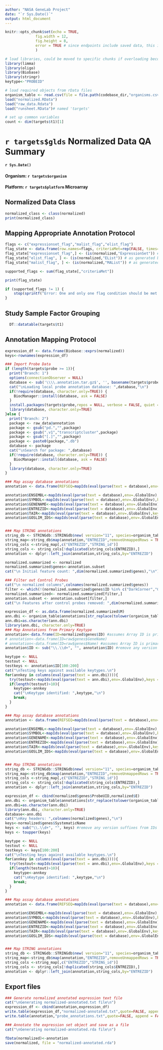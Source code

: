 ```yaml
---
author: "NASA GeneLab Project"
date: "`r Sys.Date()`"
output: html_document
---
```


```r
knitr::opts_chunk$set(echo = TRUE,
		      fig.width = 12, 
		      fig.height = 8,
		      error = TRUE # since endpoints include saved data, this is safe as requisite data not being saved will block workflow progression.  This allows a debugger to see the erroring Rmarkdown report.
		      )

# load libraries, could be moved to specific chunks if overloading becomes an issue, but easy to remove load related print outs in this chunk
library(limma)
library(oligo)
library(Biobase)
library(stringr)
keytype<-"PROBEID"

# load required objects from rData files
organism_table <- read.csv(file = file.path(codebase_dir,"organisms.csv"), header = TRUE, stringsAsFactors = FALSE)
load("normalized.RData")
load("raw_data.Rdata")
load("runsheet.RData")# named 'targets'

# set up common variables
count <- dim(targets$t1)[1]
```

# `r targets$glds` Normalized Data QA Summary
#### `r Sys.Date()`
#### Organism: `r targets$organism`
#### Platform: `r targets$platform` Microarray


## Normalized Data Class
```r
normalized_class <- class(normalized)
print(normalized_class)
```

## Mapping Appropriate Annotation Protocol
``` r
flags <- c("expressionset_flag","malist_flag","elist_flag")
flag_state <- data.frame(row.names=flags, criteriaMet=rep(FALSE, times=length(flags)))
flag_state["expressionset_flag",] <- (is(normalized,"ExpressionSet")) # as generated by oligo readcel
flag_state["elist_flag", ] <- (is(normalized,"EList")) # as generated by one channel read.maimages
flag_state["malist_flag", ] <- (is(normalized,"MAList")) # as generated by two channel read.maimages

supported_flags <- sum(flag_state[,"criteriaMet"])

print(flag_state)
```

``` r
if (supported_flags != 1) { 
    stop(sprintf("Error: One and only one flag condition should be met. Flag conditions met: %d,  see flag conditions in this markdown file", supported_flags))
}
```

## Study Sample Factor Grouping
```r
  DT::datatable(targets$t1)
```

## Annotation Mapping Protocol
```r
expression_df <- data.frame(Biobase::exprs(normalized))
keys<-rownames(expression_df)

### Import Probe Data
if (length(targets$probe >= 1)){
  print("Branch: 1")
  options(connectionObserver = NULL)
  database <- sub('\\\\.annotation.tar.gz$', '', basename(targets$probe)) 
  cat("\nLoading local probe annotation database: ",database,"\n")
  if(!require(database, character.only=TRUE)) {
    BiocManager::install(database, ask = FALSE)
  }
  install.packages(targets$probe,repos = NULL, verbose = FALSE, quiet = TRUE)
  library(database, character.only=TRUE)
}else {
  print("Branch: 2")
  package <- raw_data@annotation
  package <- gsub("pd.","",package)
  package <- gsub(".v1","transcriptcluster",package)
  package <- gsub("[.]","",package)
  package <- paste0(package,".db")
  database <- package
  cat("\nSearch for package: ",database)
  if(!require(database, character.only=TRUE)) {
    BiocManager::install(database, ask = FALSE)
  }
  library(database, character.only=TRUE)
}

### Map assay database annotations
annotation <- data.frame(REFSEQ=mapIds(eval(parse(text = database),env=.GlobalEnv),keys = keys,keytype = keytype, column = "REFSEQ",multiVals = "first"))

annotation$ENSEMBL<-mapIds(eval(parse(text = database),env=.GlobalEnv),keys = keys,keytype = keytype, column = "ENSEMBL",multiVals = "first")
annotation$SYMBOL<-mapIds(eval(parse(text = database),env=.GlobalEnv),keys = keys,keytype = keytype, column = "SYMBOL",multiVals = "first")
annotation$GENENAME<-mapIds(eval(parse(text = database),env=.GlobalEnv),keys = keys,keytype = keytype, column = "GENENAME",multiVals = "first")
annotation$ENTREZID<-mapIds(eval(parse(text = database),env=.GlobalEnv),keys = keys,keytype = keytype, column = "ENTREZID",multiVals = "first")
annotation$TAIR<-mapIds(eval(parse(text = database),env=.GlobalEnv),keys = keys,keytype = keytype, column = "TAIR",multiVals = "first")
annotation$GOSLIM_IDS<-mapIds(eval(parse(text = database),env=.GlobalEnv),keys = keys,keytype = keytype, column = "GO",multiVals = "first")


### Map STRING annotations
string_db <- STRINGdb::STRINGdb$new( version="11", species=organism_table$taxon[str_replace(tolower(organism_table$species), " ", "_") == targets$organism] ,score_threshold=0)
string_map<-string_db$map(annotation,"ENTREZID",removeUnmappedRows = TRUE, takeFirst = TRUE)
string_cols <-string_map[,c("ENTREZID","STRING_id")]
string_cols <- string_cols[!duplicated(string_cols$ENTREZID),]
annotation <- dplyr::left_join(annotation,string_cols,by="ENTREZID")
```

```r
normalized.summarized <- normalized
normalized.summarized$genes<-annotation.subset
cat("\n Initial feature count: ",dim(normalized.summarized$genes),"\n")

### Filter out Control Probes
cat("\n normalized columns",colnames(normalized.summarized$genes))
filter <- which(!(normalized.summarized$genes$ID %in% c("DarkCorner","GE_BrightCorner","NegativeControl")))
normalized.summarized<- normalized.summarized[filter,]
annotation.subset <- annotation.subset[filter,]
cat("\n Features after control probes removed: ",dim(normalized.summarized$genes),"\n")

expression_df <- as.data.frame(normalized.summarized$M)
ann.dbi <- organism_table$annotations[str_replace(tolower(organism_table$species), " ", "_") == targets$organism] # Organism specific gene annotation database
ann.dbi=as.character(ann.dbi)
library(ann.dbi, character.only=TRUE)
### Map Annotations from Primary Keytype
annotation<-data.frame(ID=normalized$genes$ID) #assumes Array ID is primary annotation
# annotation<-data.frame(ID=raw$genes$GeneName)
# annotation<-data.frame(ID=raw$genes$Name) #assumes Array ID is primary annotation
annotation$ID <- sub("\\.\\d+", "", annotation$ID) #remove any version suffixes from IDs

keytype <- NULL
testout <- NULL
testkeys <- annotation$ID[100:200]
cat("\nTesting keys against available keytypes.\n")
for(annkey in columns(eval(parse(text = ann.dbi)))){
  try(testout<-mapIds(eval(parse(text = ann.dbi),env=.GlobalEnv),keys = testkeys,keytype = annkey, column = "ENTREZID",multiVals = "first"))
  if(length(testout)>10){
    keytype<-annkey
    cat("\nKeytype identified: ",keytype,"\n")
    break;
  }
}

### Map assay database annotations
annotation <- data.frame(REFSEQ=mapIds(eval(parse(text = database),env=.GlobalEnv),keys = keys,keytype = keytype, column = "REFSEQ",multiVals = "first"))

annotation$ENSEMBL<-mapIds(eval(parse(text = database),env=.GlobalEnv),keys = keys,keytype = keytype, column = "ENSEMBL",multiVals = "first")
annotation$SYMBOL<-mapIds(eval(parse(text = database),env=.GlobalEnv),keys = keys,keytype = keytype, column = "SYMBOL",multiVals = "first")
annotation$GENENAME<-mapIds(eval(parse(text = database),env=.GlobalEnv),keys = keys,keytype = keytype, column = "GENENAME",multiVals = "first")
annotation$ENTREZID<-mapIds(eval(parse(text = database),env=.GlobalEnv),keys = keys,keytype = keytype, column = "ENTREZID",multiVals = "first")
annotation$TAIR<-mapIds(eval(parse(text = database),env=.GlobalEnv),keys = keys,keytype = keytype, column = "TAIR",multiVals = "first")
annotation$GOSLIM_IDS<-mapIds(eval(parse(text = database),env=.GlobalEnv),keys = keys,keytype = keytype, column = "GO",multiVals = "first")


### Map STRING annotations
string_db <- STRINGdb::STRINGdb$new( version="11", species=organism_table$taxon[str_replace(tolower(organism_table$species), " ", "_") == targets$organism] ,score_threshold=0)
string_map<-string_db$map(annotation,"ENTREZID",removeUnmappedRows = TRUE, takeFirst = TRUE)
string_cols <-string_map[,c("ENTREZID","STRING_id")]
string_cols <- string_cols[!duplicated(string_cols$ENTREZID),]
annotation <- dplyr::left_join(annotation,string_cols,by="ENTREZID")
```

```r
expression_df <- cbind(normalized$genes$ProbeUID,normalized$E)
ann.dbi <- organism_table$annotations[str_replace(tolower(organism_table$species), " ", "_") == targets$organism] # Organism specific gene annotation database
ann.dbi=as.character(ann.dbi)
library(ann.dbi, character.only=TRUE)
database<-ann.dbi
cat("\nKey headers: ",colnames(normalized$genes),"\n")
keys<-normalized$genes$SystematicName
keys <- sub("\\.\\d+", "", keys) #remove any version suffixes from IDs
keys <- toupper(keys)

keytype <- NULL
testout <- NULL
testkeys <- keys[100:200]
cat("\nTesting keys against available keytypes.\n")
for(annkey in columns(eval(parse(text = ann.dbi)))){
  try(testout<-mapIds(eval(parse(text = ann.dbi),env=.GlobalEnv),keys = testkeys,keytype = annkey, column = "ENTREZID",multiVals = "first"))
  if(length(testout)>10){
    keytype<-annkey
    cat("\nKeytype identified: ",keytype,"\n")
    break;
  }
}

### Map assay database annotations
annotation <- data.frame(REFSEQ=mapIds(eval(parse(text = database),env=.GlobalEnv),keys = keys,keytype = keytype, column = "REFSEQ",multiVals = "first"))

annotation$ENSEMBL<-mapIds(eval(parse(text = database),env=.GlobalEnv),keys = keys,keytype = keytype, column = "ENSEMBL",multiVals = "first")
annotation$SYMBOL<-mapIds(eval(parse(text = database),env=.GlobalEnv),keys = keys,keytype = keytype, column = "SYMBOL",multiVals = "first")
annotation$GENENAME<-mapIds(eval(parse(text = database),env=.GlobalEnv),keys = keys,keytype = keytype, column = "GENENAME",multiVals = "first")
annotation$ENTREZID<-mapIds(eval(parse(text = database),env=.GlobalEnv),keys = keys,keytype = keytype, column = "ENTREZID",multiVals = "first")
annotation$TAIR<-mapIds(eval(parse(text = database),env=.GlobalEnv),keys = keys,keytype = keytype, column = "TAIR",multiVals = "first")
annotation$GOSLIM_IDS<-mapIds(eval(parse(text = database),env=.GlobalEnv),keys = keys,keytype = keytype, column = "GO",multiVals = "first")


### Map STRING annotations
string_db <- STRINGdb::STRINGdb$new( version="11", species=organism_table$taxon[str_replace(tolower(organism_table$species), " ", "_") == targets$organism] ,score_threshold=0)
string_map<-string_db$map(annotation,"ENTREZID",removeUnmappedRows = TRUE, takeFirst = TRUE)
string_cols <-string_map[,c("ENTREZID","STRING_id")]
string_cols <- string_cols[!duplicated(string_cols$ENTREZID),]
annotation <- dplyr::left_join(annotation,string_cols,by="ENTREZID")
```

## Export files
```r
### Generate normalized annotated expression text file
cat("\nGenerating normalized-annotated.txt file\n")
expression_df <- cbind(annotation,expression_df)
write.table(expression_df,"normalized-annotated.txt",quote=FALSE, append = FALSE, row.names = FALSE, sep = "\t")
write.table(annotation,"probe_annotations.txt",quote=FALSE, append = FALSE, row.names = FALSE, sep = "\t")

### Annotate the expression set object and save as a file
cat("\nGenerating normalized-annotated.rda file\n")

fData(normalized)<-annotation
save(normalized, file = "normalized-annotated.rda")
```

